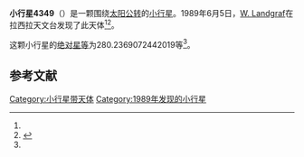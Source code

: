 {{Infobox planet
| bgcolour = #FFFFC0
| name = 4349 Tiburcio
| symbol = 
| image = 
| caption = 
| discovery = yes
| discovery_ref = 
| discoverer = [[W._Landgraf|W. Landgraf]]
| discovery_site = [[拉西拉天文台|拉西拉天文台]] 
| discovered = 1989年6月5日
| designations = yes
| mp_name = 
| named_after = 
| alt_names = 1989 LX/ 1931 AE / 1951 YV1 / 1959 SS / 1968 WD / 1982 BJ4 / 1984 MJ / 1986 AZ2
| mp_category = [[主带小行星|主带小行星]]
| orbit_ref = <ref name="a">[http://ssd.jpl.nasa.gov/sbdb.cgi?sstr=4349 4349 Tiburcio] {{Wayback|url=http://ssd.jpl.nasa.gov/sbdb.cgi?sstr=4349 |date=20201124004900 }}，小行星數據庫瀏覽器（JPL Small-Body Database Browser）－[[美国国家航空航天局|美国国家航空航天局]]喷气推进实验室</ref>
| epoch = 2456400.5 (2013年4月18日更新)
| aphelion = {{convert|3.253359662260674|AU|km|3|abbr=on|lk=out}}
| perihelion = {{convert|1.98431503095952|AU|km|3|abbr=on}}
| semimajor = {{convert|2.618837346610097|AU|km|3|abbr=on}}
| eccentricity = 0.242291609
| period = 1547.96528 [[日|日]]<br />4.24[[儒略年|儒略年]]
| avg_speed = 
| inclination = 10.73793524398778
| asc_node = 90.53121209665193
| mean_anomaly = 
| arg_peri = 280.2369072442019
| satellites = 
| physical_characteristics = yes
| dimensions = 
| mass = 
| density = 
| surface_grav = 
| escape_velocity = 
| sidereal_day = 
| axial_tilt = 
| pole_ecliptic_lat = 
| pole_ecliptic_lon = 
| albedo = 
| temperatures= 
| temp_name1 = 
| mean_temp_1 = 
| max_temp_1 = 
| temp_name2 = 
| max_temp_2 = 
| spectral_type = 
| abs_magnitude = 280.2369072442019
}}

'''小行星4349'''（{{lang-en|4349 Tiburcio}}）是一颗围绕[[太阳|太阳]][[公转|公转]]的[[小行星|小行星]]。1989年6月5日，[[W._Landgraf|W. Landgraf]]在拉西拉天文台发现了此天体<ref name="a" /><ref>{{cite news|title=小行星列表|url=http://cfa-www.harvard.edu/iau/lists/NumberedMPs.txt|accessdate=2013-07-08|newspaper=哈佛大学|archive-date=2008-05-17|archive-url=https://web.archive.org/web/20080517010638/http://cfa-www.harvard.edu/iau/lists/NumberedMPs.txt|dead-url=no}}</ref>。

这颗小行星的[[绝对星等|绝对星等]]为280.2369072442019等<ref name="a" />。

==参考文献==
{{reflist}}
{{Minor Planet Number|[[小行星4348|小行星4348]]|[[小行星4350|小行星4350]]}}

{{小天体}}

[[Category:小行星带天体|Category:小行星带天体]]
[[Category:1989年发现的小行星|Category:1989年发现的小行星]]

{{asteroid-stub}}